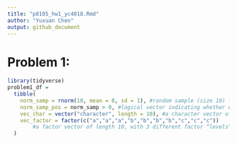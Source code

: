 ```yaml
---
title: "p8105_hw1_yc4018.Rmd"
author: "Yuxuan Chen"
output: github_document
---
```

# Problem 1:
```r
library(tidyverse)
problem1_df = 
  tibble(
    norm_samp = rnorm(10, mean = 0, sd = 1), #random sample (size 10) from standard Normal distribution
    norm_samp_pos = norm_samp > 0, #logical vector indicating whether elements of the sample are greater than 0
    vec_char = vector("character", length = 10), #a character vector of length 10
    vec_factor = factor(c("a","a","a","b","b","b","b","c","c","c")) 
        #a factor vector of length 10, with 3 different factor “levels” ?
  )


```

